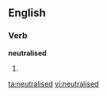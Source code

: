 ==English==

===Verb===
'''neutralised'''

# {{past of|[[neutralise]]}}

[[ta:neutralised]]
[[vi:neutralised]]